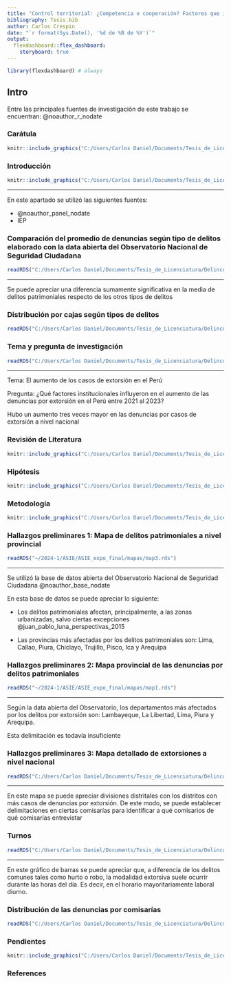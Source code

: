 ```yaml
---
title: "Control territorial: ¿Competencia o cooperación? Factores que influyeron en el aumento de la extorsión en el Perú entre 2021 y 2023"
bibliography: Tesis.bib
author: Carlos Crespin
date: "`r format(Sys.Date(), '%d de %B de %Y')`"
output: 
  flexdashboard::flex_dashboard:
    storyboard: true
---
```


```r
library(flexdashboard) # always
```


## Intro {.sidebar}

Entre las principales fuentes de investigación de este trabajo se encuentran: @noauthor_r_nodate 

### Carátula

```r
knitr::include_graphics("C:/Users/Carlos Daniel/Documents/Tesis_de_Licenciatura/Delincuencia_en_el_Peru/imagenes/caratula.png") 
```

### Introducción

```r
knitr::include_graphics("C:/Users/Carlos Daniel/Documents/Tesis_de_Licenciatura/Delincuencia_en_el_Peru/imagenes/introduccion.png")
```

*** 
  
En este apartado se utilizó las siguientes fuentes:

- @noauthor_panel_nodate
- IEP

### Comparación del promedio de denuncias según tipo de delitos elaborado con la data abierta del Observatorio Nacional de Seguridad Ciudadana

```r
readRDS("C:/Users/Carlos Daniel/Documents/Tesis_de_Licenciatura/Delincuencia_en_el_Peru/graficos/graf1.rds")
```

***

Se puede apreciar una diferencia sumamente significativa en la media de delitos patrimoniales respecto de los otros tipos de delitos

### Distribución por cajas según tipos de delitos

```r
readRDS("C:/Users/Carlos Daniel/Documents/Tesis_de_Licenciatura/Delincuencia_en_el_Peru/graficos/graf2.rds")
```

### Tema y pregunta de investigación

```r
readRDS("C:/Users/Carlos Daniel/Documents/Tesis_de_Licenciatura/Delincuencia_en_el_Peru/graficos/graf4.rds")
```

***

Tema: El aumento de los casos de extorsión en el Perú

Pregunta: ¿Qué factores institucionales influyeron en el aumento de las denuncias por extorsión en el Perú entre 2021 al 2023?

Hubo un aumento tres veces mayor en las denuncias por casos de extorsión a nivel nacional

### Revisión de Literatura

```r
knitr::include_graphics("C:/Users/Carlos Daniel/Documents/Tesis_de_Licenciatura/Delincuencia_en_el_Peru/imagenes/literature_review.png") 
```

### Hipótesis

```r
knitr::include_graphics("C:/Users/Carlos Daniel/Documents/Tesis_de_Licenciatura/Delincuencia_en_el_Peru/imagenes/variables_independientes.png") 
```

### Metodología

```r
knitr::include_graphics("C:/Users/Carlos Daniel/Documents/Tesis_de_Licenciatura/Delincuencia_en_el_Peru/imagenes/metodologia.png") 
```

### Hallazgos preliminares 1: Mapa de delitos patrimoniales a nivel provincial

```r
readRDS("~/2024-1/ASIE/ASIE_expo_final/mapas/map3.rds")

```

***

Se utilizó la base de datos abierta del Observatorio Nacional de Seguridad Ciudadana @noauthor_base_nodate

En esta base de datos se puede apreciar lo siguiente:

- Los delitos patrimoniales afectan, principalmente, a las zonas urbanizadas, salvo ciertas excepciones @juan_pablo_luna_perspectivas_2015

- Las provincias más afectadas por los delitos patrimoniales son: Lima, Callao, Piura, Chiclayo, Trujillo, Pisco, Ica y Arequipa


### Hallazgos preliminares 2: Mapa provincial de las denuncias por delitos patrimoniales

```r
readRDS("~/2024-1/ASIE/ASIE_expo_final/mapas/map1.rds")
```

***

Según la data abierta del Observatorio, los departamentos más afectados por los 
delitos por extorsión son: Lambayeque, La Libertad, Lima, Piura y Arequipa.

Esta delimitación es todavía insuficiente

### Hallazgos preliminares 3: Mapa detallado de extorsiones a nivel nacional

```r
readRDS("C:/Users/Carlos Daniel/Documents/Tesis_de_Licenciatura/Delincuencia_en_el_Peru/mapas/map10.rds")
```

***

En este mapa se puede apreciar divisiones distritales con los distritos con más
casos de denuncias por extorsión. De este modo, se puede establecer delimitaciones 
en ciertas comisarías para identificar a qué comisarios de qué comisarías entrevistar

### Turnos

```r
readRDS("C:/Users/Carlos Daniel/Documents/Tesis_de_Licenciatura/Delincuencia_en_el_Peru/2")
```

***

En este gráfico de barras se puede apreciar que, a diferencia de los delitos 
comunes tales como hurto o robo, la modalidad extorsiva suele ocurrir durante 
las horas del día. Es decir, en el horario mayoritariamente laboral diurno.

### Distribución de las denuncias por comisarías

```r
readRDS("C:/Users/Carlos Daniel/Documents/Tesis_de_Licenciatura/Delincuencia_en_el_Peru/graficos/dist3.rds")
```

### Pendientes

```r
knitr::include_graphics("C:/Users/Carlos Daniel/Documents/Tesis_de_Licenciatura/Delincuencia_en_el_Peru/imagenes/pendientes.png") 
```

### References
